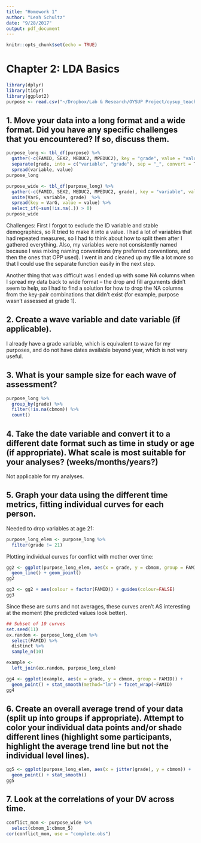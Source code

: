 ```yaml
---
title: "Homework 1"
author: "Leah Schultz"
date: "9/28/2017"
output: pdf_document
---
```


```r
knitr::opts_chunk$set(echo = TRUE)
```

# Chapter 2: LDA Basics
```r
library(dplyr)
library(tidyr)
library(ggplot2)
purpose <- read.csv("~/Dropbox/Lab & Research/OYSUP Project/oysup_teacher_self.csv")
```

## 1. Move your data into a long format and a wide format. Did you have any specific challenges that you encountered? If so, discuss them.

```r
purpose_long <- tbl_df(purpose) %>%
  gather(-c(FAMID, SEX2, MEDUC2, MPEDUC2), key = "grade", value = "value") %>%
  separate(grade, into = c("variable", "grade"), sep = "_", convert = T) %>%
  spread(variable, value)
purpose_long

purpose_wide <- tbl_df(purpose_long) %>%
  gather(-c(FAMID, SEX2, MEDUC2, MPEDUC2, grade), key = "variable", value = "value") %>%
  unite(VarG, variable, grade)  %>%
  spread(key = VarG, value = value) %>%
  select_if(~sum(!is.na(.)) > 0)
purpose_wide
```

Challenges: First I forgot to exclude the ID variable and stable demographics, so R tried to make it into a value. I had a lot of variables that had repeated measures, so I had to think about how to split them after I gathered everything. Also, my variables were not consistently named because I was mixing naming conventions (my preferred conventions, and then the ones that OPP used). I went in and cleaned up my file a lot more so that I could use the separate function easily in the next step.

Another thing that was difficult was I ended up with some NA columns when I spread my data back to wide format -- the drop and fill arguments didn't seem to help, so I had to find a solution for how to drop the NA columns from the key-pair combinations that didn't exist (for example, purpose wasn't assessed at grade 1).


## 2. Create a wave variable and date variable (if applicable).
I already have a grade variable, which is equivalent to wave for my purposes, and do not have dates available beyond year, which is not very useful.

## 3. What is your sample size for each wave of assessment?

```r
purpose_long %>% 
  group_by(grade) %>%
  filter(!is.na(cbmom)) %>%
  count()
```

## 4. Take the date variable and convert it to a different date format such as time in study or age (if appropriate). What scale is most suitable for your analyses? (weeks/months/years?)

Not applicable for my analyses.

## 5. Graph your data using the different time metrics, fitting individual curves for each person.

Needed to drop variables at age 21:
```r
purpose_long_elem <- purpose_long %>% 
  filter(grade != 21)
```

Plotting individual curves for conflict with mother over time:
```r
gg2 <- ggplot(purpose_long_elem, aes(x = grade, y = cbmom, group = FAMID)) +
  geom_line() + geom_point()
gg2
```

```r
gg3 <- gg2 + aes(colour = factor(FAMID)) + guides(colour=FALSE) 
gg3
```

Since these are sums and not averages, these curves aren't AS interesting at the moment (the predicted values look better).

```r
## Subset of 10 curves
set.seed(11)
ex.random <- purpose_long_elem %>% 
  select(FAMID) %>% 
  distinct %>% 
  sample_n(10) 

example <-
  left_join(ex.random, purpose_long_elem) 

gg4 <- ggplot(example, aes(x = grade, y = cbmom, group = FAMID)) + 
  geom_point() + stat_smooth(method="lm") + facet_wrap(~FAMID)
gg4
```

## 6. Create an overall average trend of your data (split up into groups if appropriate). Attempt to color your individual data points and/or shade different lines (highlight some participants, highlight the average trend line but not the individual level lines).

```r
gg5 <- ggplot(purpose_long_elem, aes(x = jitter(grade), y = cbmom)) +
  geom_point() + stat_smooth() 
gg5
```

## 7. Look at the correlations of your DV across time.

```r
conflict_mom <- purpose_wide %>%
  select(cbmom_1:cbmom_5)
cor(conflict_mom, use = "complete.obs")
```

